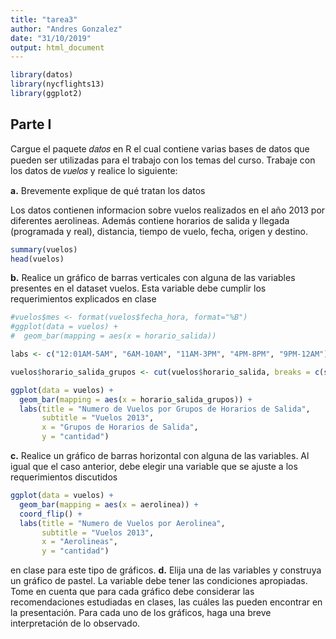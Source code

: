 ```yaml
---
title: "tarea3"
author: "Andres Gonzalez"
date: "31/10/2019"
output: html_document
---
```


``` r
library(datos)
library(nycflights13)
library(ggplot2)
```

## Parte I

Cargue el paquete 𝑑𝑎𝑡𝑜𝑠 en R el cual contiene varias bases de datos que pueden ser
utilizadas para el trabajo con los temas del curso. Trabaje con los datos de 𝑣𝑢𝑒𝑙𝑜𝑠 y realice
lo siguiente:

**a.** Brevemente explique de qué tratan los datos

Los datos contienen informacion sobre vuelos realizados en el año 2013 por diferentes aerolineas.
Además contiene horarios de salida y llegada (programada y real), distancia, tiempo de vuelo, fecha, origen y destino.

```r
summary(vuelos)
head(vuelos)
```

**b.** Realice un gráfico de barras verticales con alguna de las variables presentes en el
dataset vuelos. Esta variable debe cumplir los requerimientos explicados en clase

```r
#vuelos$mes <- format(vuelos$fecha_hora, format="%B")
#ggplot(data = vuelos) +
#  geom_bar(mapping = aes(x = horario_salida))

labs <- c("12:01AM-5AM", "6AM-10AM", "11AM-3PM", "4PM-8PM", "9PM-12AM")

vuelos$horario_salida_grupos <- cut(vuelos$horario_salida, breaks = c(seq(1, 2001, by = 500), Inf), labels = labs, right = FALSE)

ggplot(data = vuelos) +
  geom_bar(mapping = aes(x = horario_salida_grupos)) +
  labs(title = "Numero de Vuelos por Grupos de Horarios de Salida",
       subtitle = "Vuelos 2013",
       x = "Grupos de Horarios de Salida",
       y = "cantidad")
```

**c.** Realice un gráfico de barras horizontal con alguna de las variables. Al igual que el
caso anterior, debe elegir una variable que se ajuste a los requerimientos discutidos

```r
ggplot(data = vuelos) +
  geom_bar(mapping = aes(x = aerolinea)) +
  coord_flip() +
  labs(title = "Numero de Vuelos por Aerolinea",
       subtitle = "Vuelos 2013",
       x = "Aerolineas",
       y = "cantidad")
```

en clase para este tipo de gráficos.
**d.** Elija una de las variables y construya un gráfico de pastel. La variable debe tener las
condiciones apropiadas.
Tome en cuenta que para cada gráfico debe considerar las recomendaciones estudiadas en
clases, las cuáles las pueden encontrar en la presentación. Para cada uno de los gráficos,
haga una breve interpretación de lo observado.